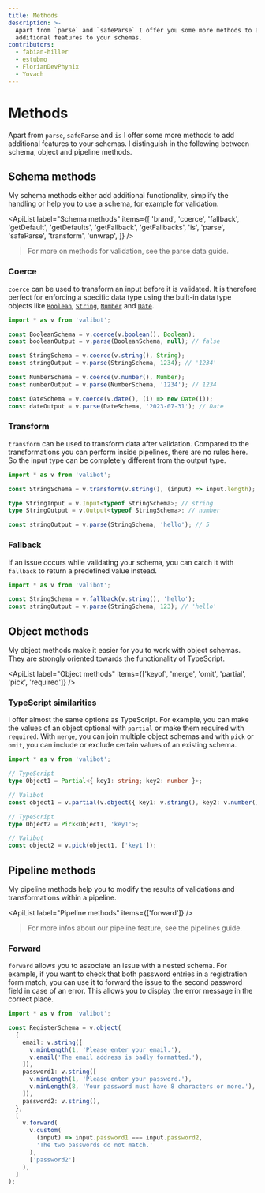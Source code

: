 ```yaml
---
title: Methods
description: >-
  Apart from `parse` and `safeParse` I offer you some more methods to add
  additional features to your schemas.
contributors:
  - fabian-hiller
  - estubmo
  - FlorianDevPhynix
  - Yovach
---
```



# Methods

Apart from <Link href="/api/parse/">`parse`</Link>, <Link href="/api/safeParse/">`safeParse`</Link> and <Link href="/api/is/">`is`</Link> I offer some more methods to add additional features to your schemas. I distinguish in the following between schema, object and pipeline methods.

## Schema methods

My schema methods either add additional functionality, simplify the handling or help you to use a schema, for example for validation.

<ApiList
  label="Schema methods"
  items={[
    'brand',
    'coerce',
    'fallback',
    'getDefault',
    'getDefaults',
    'getFallback',
    'getFallbacks',
    'is',
    'parse',
    'safeParse',
    'transform',
    'unwrap',
  ]}
/>

> For more on methods for validation, see the <Link href="/guides/parse-data/">parse data</Link> guide.

### Coerce

‎<Link href="/api/coerce/">`coerce`</Link> can be used to transform an input before it is validated. It is therefore perfect for enforcing a specific data type using the built-in data type objects like [`Boolean`](https://developer.mozilla.org/en-US/docs/Web/JavaScript/Reference/Global_Objects/Boolean), [`String`](https://developer.mozilla.org/en-US/docs/Web/JavaScript/Reference/Global_Objects/String/String), [`Number`](https://developer.mozilla.org/en-US/docs/Web/JavaScript/Reference/Global_Objects/Number/Number) and [`Date`](https://developer.mozilla.org/en-US/docs/Web/JavaScript/Reference/Global_Objects/Date/Date).

```ts
import * as v from 'valibot';

const BooleanSchema = v.coerce(v.boolean(), Boolean);
const booleanOutput = v.parse(BooleanSchema, null); // false

const StringSchema = v.coerce(v.string(), String);
const stringOutput = v.parse(StringSchema, 1234); // '1234'

const NumberSchema = v.coerce(v.number(), Number);
const numberOutput = v.parse(NumberSchema, '1234'); // 1234

const DateSchema = v.coerce(v.date(), (i) => new Date(i));
const dateOutput = v.parse(DateSchema, '2023-07-31'); // Date
```

### Transform

‎<Link href="/api/transform/">`transform`</Link> can be used to transform data after validation. Compared to the transformations you can perform inside <Link href="/guides/pipelines/">pipelines</Link>, there are no rules here. So the input type can be completely different from the output type.

```ts
import * as v from 'valibot';

const StringSchema = v.transform(v.string(), (input) => input.length);

type StringInput = v.Input<typeof StringSchema>; // string
type StringOutput = v.Output<typeof StringSchema>; // number

const stringOutput = v.parse(StringSchema, 'hello'); // 5
```

### Fallback

If an issue occurs while validating your schema, you can catch it with <Link href="/api/fallback/">`fallback`</Link> to return a predefined value instead.

```ts
import * as v from 'valibot';

const StringSchema = v.fallback(v.string(), 'hello');
const stringOutput = v.parse(StringSchema, 123); // 'hello'
```

## Object methods

My object methods make it easier for you to work with object schemas. They are strongly oriented towards the functionality of TypeScript.

<ApiList
  label="Object methods"
  items={['keyof', 'merge', 'omit', 'partial', 'pick', 'required']}
/>

### TypeScript similarities

I offer almost the same options as TypeScript. For example, you can make the values of an object optional with <Link href="/api/partial/">`partial`</Link> or make them required with <Link href="/api/required/">`required`</Link>. With <Link href="/api/merge/">`merge`</Link>, you can join multiple object schemas and with <Link href="/api/pick/">`pick`</Link> or <Link href="/api/omit/">`omit`</Link>, you can include or exclude certain values of an existing schema.

```ts
import * as v from 'valibot';

// TypeScript
type Object1 = Partial<{ key1: string; key2: number }>;

// Valibot
const object1 = v.partial(v.object({ key1: v.string(), key2: v.number() }));

// TypeScript
type Object2 = Pick<Object1, 'key1'>;

// Valibot
const object2 = v.pick(object1, ['key1']);
```

## Pipeline methods

My pipeline methods help you to modify the results of validations and transformations within a pipeline.

<ApiList label="Pipeline methods" items={['forward']} />

> For more infos about our pipeline feature, see the <Link href="/guides/pipelines/">pipelines</Link> guide.

### Forward

‎<Link href="/api/forward/">`forward`</Link> allows you to associate an issue with a nested schema. For example, if you want to check that both password entries in a registration form match, you can use it to forward the issue to the second password field in case of an error. This allows you to display the error message in the correct place.

```ts
import * as v from 'valibot';

const RegisterSchema = v.object(
  {
    email: v.string([
      v.minLength(1, 'Please enter your email.'),
      v.email('The email address is badly formatted.'),
    ]),
    password1: v.string([
      v.minLength(1, 'Please enter your password.'),
      v.minLength(8, 'Your password must have 8 characters or more.'),
    ]),
    password2: v.string(),
  },
  [
    v.forward(
      v.custom(
        (input) => input.password1 === input.password2,
        'The two passwords do not match.'
      ),
      ['password2']
    ),
  ]
);
```
